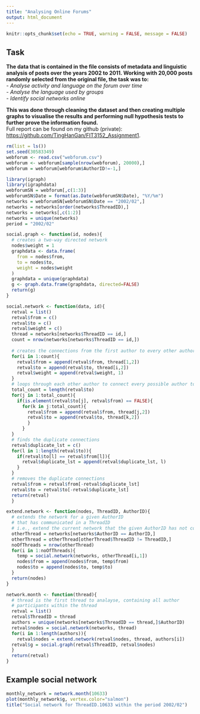 ```yaml
---
title: "Analysing Online Forums"
output: html_document
---
```


```r
knitr::opts_chunk$set(echo = TRUE, warning = FALSE, message = FALSE)
```

## Task

**The data that is contained in the file consists of metadata and linguistic analysis of posts over the years 2002 to 2011. Working with 20,000 posts randomly selected from the original file, the task was to:**\
*- Analyse activity and language on the forum over time*\
*- Analyse the language used by groups*\
*- Identify social networks online*\doublespacing

**This was done through cleaning the dataset and then creating multiple graphs to visualise the results and performing null hypothesis tests to further prove the information found.**\
Full report can be found on my github (private): <https://github.com/TingHanGan/FIT3152_Assignment1>.


```r
rm(list = ls())
set.seed(30583349)
webforum <- read.csv("webforum.csv")
webforum <- webforum[sample(nrow(webforum), 20000),]
webforum = webforum[webforum$AuthorID!=-1,]

library(igraph)
library(igraphdata)
webforumSN = webforum[,c(1:3)]
webforumSN$Date = format(as.Date(webforumSN$Date), "%Y/%m")
networks = webforumSN[webforumSN$Date == "2002/02",]
networks = networks[order(networks$ThreadID),]
networks = networks[,c(1:2)]
networks = unique(networks)
period = "2002/02"

social.graph <- function(id, nodes){
  # creates a two-way directed network 
  nodes$weight = 1
  graphdata <- data.frame(
    from = nodes$from,
    to = nodes$to,
    weight = nodes$weight
  )
  graphdata = unique(graphdata)
  g <- graph.data.frame(graphdata, directed=FALSE)
  return(g)
}

social.network <- function(data, id){
  retval = list()
  retval$from = c()
  retval$to = c()
  retval$weight = c()
  thread = networks[networks$ThreadID == id,]
  count = nrow(networks[networks$ThreadID == id,])
  
  # creates the connections from the first author to every other author
  for(i in 1:count){
    retval$from = append(retval$from, thread[1,2])
    retval$to = append(retval$to, thread[i,2])
    retval$weight = append(retval$weight, 1)      
  }
  # loops through each other author to connect every possible author together 
  total_count = length(retval$to)
  for(j in 1:total_count){
    if(is.element(retval$to[j], retval$from) == FALSE){
      for(k in j:total_count){
        retval$from = append(retval$from, thread[j,2])
        retval$to = append(retval$to, thread[k,2]) 
        }
      }
  }
  # finds the duplicate connections 
  retval$duplicate_lst = c()
  for(l in 1:length(retval$to)){
    if(retval$to[l] == retval$from[l]){
      retval$duplicate_lst = append(retval$duplicate_lst, l)
    }
  }
  # removes the duplicate connections 
  retval$from = retval$from[-retval$duplicate_lst]
  retval$to = retval$to[-retval$duplicate_lst]
  return(retval)
  }

extend.network <- function(nodes, ThreadID, AuthorID){
  # extends the network for a given AuthorID 
  # that has communicated in a ThreadID
  # i.e., extend the current network that the given AuthorID has not communicated in before
  otherThread = networks[networks$AuthorID == AuthorID,]
  otherThread = otherThread[otherThread$ThreadID != ThreadID,]
  noOfThreads = nrow(otherThread)
  for(i in 1:noOfThreads){
    temp = social.network(networks, otherThread[i,1])
    nodes$from = append(nodes$from, temp$from)
    nodes$to = append(nodes$to, temp$to)
  }
  return(nodes)
}

network.month <- function(thread){
  # thread is the first thread to analayse, containing all author
  # participants within the thread 
  retval = list()
  retval$ThreadID = thread
  authors = unique(networks[networks$ThreadID == thread,]$AuthorID)
  retval$nodes = social.network(networks, thread)
  for(i in 1:length(authors)){
    retval$nodes = extend.network(retval$nodes, thread, authors[i])
  retval$g = social.graph(retval$ThreadID, retval$nodes)
  }
  return(retval)
}
```

## Example social network

```r
monthly_network = network.month(10633)
plot(monthly_network$g, vertex.color="salmon")
title("Social network for ThreadID.10633 within the period 2002/02")
```
